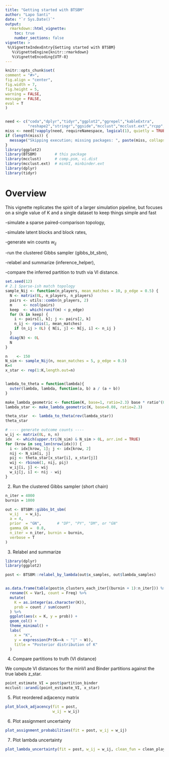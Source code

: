 ```yaml
---
title: "Getting started with BTSBM"
author: "Lapo Santi"
date: "`r Sys.Date()`"
output:
  rmarkdown::html_vignette:
    toc: true
    number_sections: false
vignette: >
 %\VignetteIndexEntry{Getting started with BTSBM}
   %\VignetteEngine{knitr::rmarkdown}
   %\VignetteEncoding{UTF-8}
---
```

   
```r
knitr::opts_chunk$set(
comment = "#>",
fig.align = "center",
fig.width = 7,
fig.height = 5,
warning = FALSE,
message = FALSE,
eval = T
)



```


```r
need <- c("coda","dplyr","tidyr","ggplot2","ggrepel","kableExtra",
          "reshape2","stringr","ggside","mcclust","mcclust.ext","rcpp","BTSBM")
miss <- need[!vapply(need, requireNamespace, logical(1), quietly = TRUE)]
if (length(miss)) {
  message("Skipping execution; missing packages: ", paste(miss, collapse = ", "))
}
library(ggplot2)
library(BTSBM)        # this package
library(mcclust)      # comp.psm, vi.dist
library(mcclust.ext)  # minVI, minbinder.ext
library(dplyr)
library(tidyr)
```

# Overview

This vignette replicates the spirit of a larger simulation pipeline, but focuses on a single value of K and a single dataset to keep things simple and fast

-simulate a sparse paired-comparison topology,

-simulate latent blocks and block rates,

-generate win counts $w_{ij}$

-run the clustered Gibbs sampler (gibbs_bt_sbm),

-relabel and summarize (inference_helper),

-compare the inferred partition to truth via VI distance.





```r
set.seed(12)
# 2.1 Sparse-ish match topology
sample_Nij <- function(n_players, mean_matches = 10, p_edge = 0.5) {
  N <- matrix(0L, n_players, n_players)
  pairs <- utils::combn(n_players, 2)
  m     <- ncol(pairs)
  keep  <- which(runif(m) < p_edge)
  for (k in keep) {
    i <- pairs[1, k]; j <- pairs[2, k]
    n_ij <- rpois(1, mean_matches)
    if (n_ij > 0L) { N[i, j] <- N[j, i] <- n_ij }
  }
  diag(N) <- 0L
  N
}

n    <- 150
N_sim <- sample_Nij(n, mean_matches = 5, p_edge = 0.5)
K=4
x_star <- rep(1:K,length.out=n)    


lambda_to_theta = function(lambda){
  outer(lambda, lambda, function(a, b) a / (a + b))
}

make_lambda_geometric <- function(K, base=1, ratio=2.3) base * ratio^(0:(K-1))
lambda_star <- make_lambda_geometric(K, base=0.08, ratio=2.3)

theta_star  <- lambda_to_theta(rev(lambda_star))
theta_star
```


```r
# ---- generate outcome counts ----
w_ij <- matrix(0L, n, n)
idx  <- which(upper.tri(N_sim) & N_sim > 0L, arr.ind = TRUE)
for (krow in seq_len(nrow(idx))) {
  i <- idx[krow, 1]; j <- idx[krow, 2]
  nij <- N_sim[i, j]
  pij <- theta_star[x_star[i], x_star[j]]
  wij <- rbinom(1, nij, pij)
  w_ij[i, j] <- wij
  w_ij[j, i] <- nij - wij
}

```

2) Run the clustered Gibbs sampler (short chain)

```r

n_iter = 4000
burnin = 1000

out <- BTSBM::gibbs_bt_sbm(
  w_ij   = w_ij,
  a = 4,
  prior  = "GN",       # "DP", "PY", "DM", or "GN"
  gamma_GN =  0.8,
  n_iter = n_iter, burnin = burnin,
  verbose = T
)
```


3) Relabel and summarize

```r
library(dplyr)
library(ggplot2)

post <- BTSBM::relabel_by_lambda(out$x_samples, out$lambda_samples)


as.data.frame(table(post$n_clusters_each_iter[(burnin + 1):n_iter])) %>%
  rename(K = Var1, count = Freq) %>%
  mutate(
    K = as.integer(as.character(K)),
    prob = count / sum(count)
  ) %>%
  ggplot(aes(x = K, y = prob)) +
  geom_col() +
  theme_minimal() +
  labs(
    x = "K",
    y = expression(Pr(K==k ~ "|" ~ W)),
    title = "Posterior distribution of K"
  )
```

4) Compare partitions to truth (VI distance)

We compute VI distances for the minVI and Binder partitions against the true labels z_star.

```r
point_estimate_VI = post$partition_binder
mcclust::arandi(point_estimate_VI, x_star)
```

5) Plot reordered adjacency matrix

```r
plot_block_adjacency(fit = post,
                     w_ij = w_ij)
```


6) Plot assignment uncertainty        

```r
plot_assignment_probabilities(fit = post, w_ij = w_ij)
```



7) Plot lambda uncertainty        

```r
plot_lambda_uncertainty(fit = post, w_ij = w_ij, clean_fun = clean_players_names)
```

